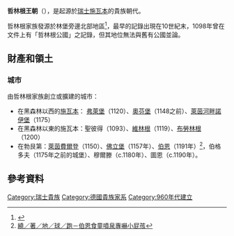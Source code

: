 {{Royal house
| name         = 哲林根王朝
| coat of arms = Berthold V, Duke of Zähringen.jpg
| country      = [[德國|德國]]
| titles       = 巴登藩侯
| founder      = [[貝托爾德二世|貝托爾德二世]]
| final ruler  = [[貝托爾德五世|貝托爾德五世]]
| dissolution  = 1218年
|cadet branches= [[巴登家族|巴登家族]]
}}
'''哲林根王朝'''（{{lang-de|Zähringer}}），是起源於[[瑞士|瑞士]][[施瓦本|施瓦本]]的貴族朝代。

哲林根家族發源於林堡旁邊北部地區<ref>{{Cite web |url=http://www.landeskunde-online.de/rhein/baden/geschichte/mittelalter/zaehringer/einf1.htm |title=Ursprung und Frühgeschichte |accessdate=2020-08-29 |archive-date=2016-09-07 |archive-url=https://web.archive.org/web/20160907134822/http://www.landeskunde-online.de/rhein/baden/geschichte/mittelalter/zaehringer/einf1.htm |dead-url=no }}</ref>，最早的記錄出現在10世紀末，1098年曾在文件上有「哲林根公國」之記錄，但其地位無法與舊有公國並論。

==財產和領土==
===城市===
由哲林根家族創立或擴建的城市：
*在黑森林以西的[[施瓦本|施瓦本]]： [[弗萊堡|弗萊堡]]（1120）、[[奧芬堡|奧芬堡]]（1148之前）、[[萊茵河畔諾伊堡|萊茵河畔諾伊堡]]（1175）
*在黑森林以東的施瓦本：聖彼得（1093）、[[維林根|維林根]]（1119）、[[布勞林根|布勞林根]]（1200）
*在勃艮第：[[萊茵費爾登|萊茵費爾登]]（1150）、[[佛立堡|佛立堡]]（1157年）、[[伯恩|伯恩]]（1191年）<ref>[https://www.chinatimes.com/newspapers/20140524000579-260116?chdtv 繞／著／地／球／跑－伯恩食童噴泉專嚇小屁孩]</ref>，伯格多夫（1175年之前的城堡）、穆爾滕（c.1180年）、圖恩（c.1190年）。

==參考資料==
{{reflist}}

{{歐洲各國王室|中歐}}
{{Authority control}}

{{DEFAULTSORT:Zähringen}}
[[Category:瑞士貴族|Category:瑞士貴族]]
[[Category:德國貴族家系|Category:德國貴族家系]]
[[Category:960年代建立|Category:960年代建立]]